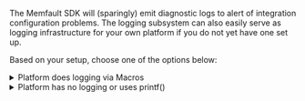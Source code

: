 The Memfault SDK will (sparingly) emit diagnostic logs to alert of integration configuration problems.
The logging subsystem can also easily serve as logging infrastructure for your own platform if you do not
yet have one set up.

Based on your setup, choose one of the options below:

<details>
  <summary>Platform does logging via Macros</summary>

1. Add `#define MEMFAULT_PLATFORM_HAS_LOG_CONFIG 1` to `third_party/memfault/memfault_platform_config.h`
2. Remap Memfault logging macros to platform logging macros by adding the following
macros to the `memfault_platform_log_config.h` file created earlier.

```c
//! @file memfault_platform_log_config.h
#pragma once

#define MEMFAULT_LOG_DEBUG(fmt, ...) YOUR_PLATFORM_DEBUG_LOG( fmt, ## __VA_ARGS__)
#define MEMFAULT_LOG_INFO(fmt, ...)  YOUR_PLATFORM_INFO_LOG(  fmt, ## __VA_ARGS__)
#define MEMFAULT_LOG_WARN(fmt, ...)  YOUR_PLATFORM_WARN_LOG( fmt, ## __VA_ARGS__)
#define MEMFAULT_LOG_ERROR(fmt, ...) YOUR_PLATFORM_ERROR_LOG( fmt, ## __VA_ARGS__)
```

</details>

<details>
  <summary>Platform has no logging or uses printf()</summary>

Implement `memfault_platform_log()` in `third_party/memfault/memfault_platform_port.c`. For example,

```c
void memfault_platform_log(eMemfaultPlatformLogLevel level, const char *fmt, ...) {
  va_list args;
  va_start(args, fmt);

  char log_buf[128];
  vsnprintf(log_buf, sizeof(log_buf), fmt, args);

  const char *lvl_str;
  switch (level) {
    case kMemfaultPlatformLogLevel_Debug:
      lvl_str = "D";
      break;

    case kMemfaultPlatformLogLevel_Info:
      lvl_str = "I";
      break;

    case kMemfaultPlatformLogLevel_Warning:
      lvl_str = "W";
      break;

    case kMemfaultPlatformLogLevel_Error:
      lvl_str = "E";
      break;

    default:
      break;
  }

  vsnprintf(log_buf, sizeof(log_buf), fmt, args);

  your_platform_printf("[%s] MFLT: %s\n", lvl_str, log_buf);
}
```
</details>
